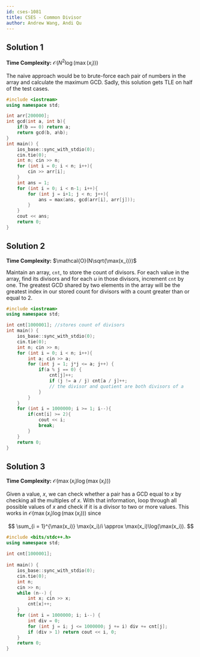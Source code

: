 ```yaml
---
id: cses-1081
title: CSES - Common Divisor
author: Andrew Wang, Andi Qu
---
```


## Solution 1

**Time Complexity:** $\mathcal{O}(N^2\log(\max(x_i)))$

The naive approach would be to brute-force each pair of numbers in the array and calculate the maximum GCD. Sadly, this solution gets TLE on half of the test cases.

```cpp
#include <iostream>
using namespace std;

int arr[200000];
int gcd(int a, int b){
    if(b == 0) return a;
    return gcd(b, a%b);
}
int main() {
    ios_base::sync_with_stdio(0);
    cin.tie(0);
    int n; cin >> n;
    for (int i = 0; i < n; i++){
        cin >> arr[i];
    }
    int ans = 1;
    for (int i = 0; i < n-1; i++){
        for (int j = i+1; j < n; j++){
            ans = max(ans, gcd(arr[i], arr[j]));
        }
    }
    cout << ans;
    return 0;
}
```


## Solution 2

**Time Complexity:** $\mathcal{O}(N\sqrt{\max(x_i)})$

Maintain an array, $\texttt{cnt}$,  to store the count of divisors. For each value in the array, find its divisors and for each $u$ in those divisors, increment $\texttt{cnt}$ by one. The greatest GCD shared by two elements in the array will be the greatest index in our stored count for divisors with a count greater than or equal to $2$.

```cpp
#include <iostream>
using namespace std;

int cnt[1000001]; //stores count of divisors
int main() {
    ios_base::sync_with_stdio(0);
    cin.tie(0);
    int n; cin >> n;
    for (int i = 0; i < n; i++){
        int a; cin >> a;
        for (int j = 1; j*j <= a; j++) {
            if(a % j == 0) {
                cnt[j]++; 
                if (j != a / j) cnt[a / j]++; 
                // the divisor and quotient are both divisors of a
            }
        }
    }
    for (int i = 1000000; i >= 1; i--){
        if(cnt[i] >= 2){
            cout << i;
            break;
        }
    }
    return 0;
}
```

## Solution 3

**Time Complexity:** $\mathcal{O}(\max(x_i)\log(\max(x_i)))$

Given a value, $x$, we can check whether a pair has a GCD equal to $x$ by checking all the multiples of $x$. With that information, loop through all possible values of $x$ and check if it is a divisor to two or more values. This works in $\mathcal{O}(\max(x_i)\log(\max(x_i)))$ since

$$
\sum_{i = 1}^{\max(x_i)} \max(x_i)/i \approx \max(x_i)\log(\max(x_i)).
$$

```cpp
#include <bits/stdc++.h>
using namespace std;
 
int cnt[1000001];
 
int main() {
    ios_base::sync_with_stdio(0);
    cin.tie(0);
    int n;
    cin >> n;
    while (n--) {
        int x; cin >> x;
        cnt[x]++;
    }
    for (int i = 1000000; i; i--) {
        int div = 0;
        for (int j = i; j <= 1000000; j += i) div += cnt[j];
        if (div > 1) return cout << i, 0;
    }
    return 0;
}
```
